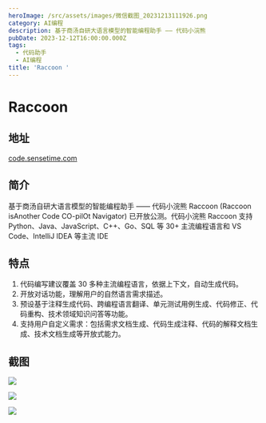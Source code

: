 ```yaml
---
heroImage: /src/assets/images/微信截图_20231213111926.png
category: AI编程
description: 基于商汤自研大语言模型的智能编程助手 —— 代码小浣熊
pubDate: 2023-12-12T16:00:00.000Z
tags:
  - 代码助手
  - AI编程
title: 'Raccoon '
---
```


# Raccoon

## 地址

[code.sensetime.com](https://code.sensetime.com/ "code.sensetime.com")

## 简介

基于商汤自研大语言模型的智能编程助手 —— 代码小浣熊 Raccoon (Raccoon isAnother Code CO-pilOt Navigator) 已开放公测。代码小浣熊 Raccoon 支持 Python、Java、JavaScript、C++、Go、SQL 等 30+ 主流编程语言和 VS Code、IntelliJ IDEA 等主流 IDE

## 特点

1. 代码编写建议覆盖 30 多种主流编程语言，依据上下文，自动生成代码。
2. 开放对话功能，理解用户的自然语言需求描述。
3. 预设基于注释生成代码、跨编程语言翻译、单元测试用例生成、代码修正、代码重构、技术领域知识问答等功能。
4. 支持用户自定义需求：包括需求文档生成、代码生成注释、代码的解释文档生成、技术文档生成等开放式能力。

## 截图

![](/src/assets/images/微信截图_20231213111934.png)

![](/src/assets/images/微信截图_20231213111940.png)

![](/src/assets/images/微信截图_20231213112107.png)
